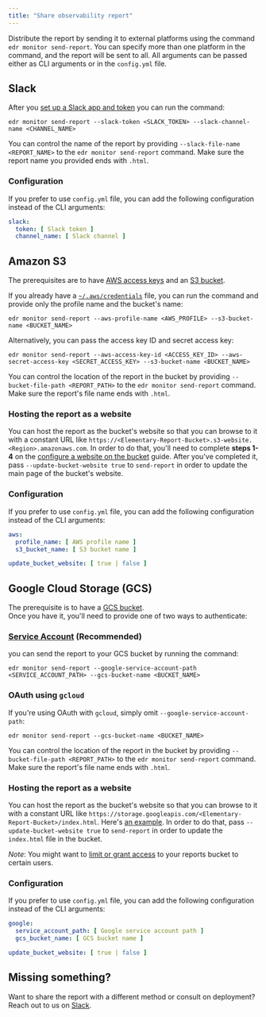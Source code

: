 ```yaml
---
title: "Share observability report"
---
```


Distribute the report by sending it to external platforms using the command `edr monitor send-report`.
You can specify more than one platform in the command, and the report will be sent to all.
All arguments can be passed either as CLI arguments or in the `config.yml` file.

## Slack

After you [set up a Slack app and token](../integrations/slack#slack-integration-setup) you can run the command:

```shell
edr monitor send-report --slack-token <SLACK_TOKEN> --slack-channel-name <CHANNEL_NAME>
```

You can control the name of the report by providing `--slack-file-name <REPORT_NAME>` to the `edr monitor send-report`
command. Make sure the report name you provided ends with `.html`.

### Configuration

If you prefer to use `config.yml` file, you can add the following configuration instead of the CLI arguments:

```yml
slack:
  token: [ Slack token ]
  channel_name: [ Slack channel ]
```

## Amazon S3

The prerequisites are to
have [AWS access keys](https://docs.aws.amazon.com/powershell/latest/userguide/pstools-appendix-sign-up.html) and
an [S3 bucket](https://docs.aws.amazon.com/AmazonS3/latest/userguide/create-bucket-overview.html).

If you already have
a [`~/.aws/credentials`](https://docs.aws.amazon.com/cli/latest/userguide/cli-configure-files.html#cli-configure-files-where)
file, you can run the command and provide only the profile name and the bucket's name:

```shell
edr monitor send-report --aws-profile-name <AWS_PROFILE> --s3-bucket-name <BUCKET_NAME>
```

Alternatively, you can pass the access key ID and secret access key:

```shell
edr monitor send-report --aws-access-key-id <ACCESS_KEY_ID> --aws-secret-access-key <SECRET_ACCESS_KEY> --s3-bucket-name <BUCKET_NAME>
```

You can control the location of the report in the bucket by providing `--bucket-file-path <REPORT_PATH>` to
the `edr monitor send-report` command. Make sure the report's file name ends with `.html`.

### Hosting the report as a website

You can host the report as the bucket's website so that you can browse to it with a constant URL
like `https://<Elementary-Report-Bucket>.s3-website.<Region>.amazonaws.com`.
In order to do that, you'll need to complete **steps 1-4** on
the [configure a website on the bucket](https://docs.aws.amazon.com/AmazonS3/latest/userguide/HostingWebsiteOnS3Setup.html)
guide.
After you've completed it, pass `--update-bucket-website true` to `send-report` in order to update the main page of
the bucket's website.

### Configuration

If you prefer to use `config.yml` file, you can add the following configuration instead of the CLI arguments:

```yml
aws:
  profile_name: [ AWS profile name ]
  s3_bucket_name: [ S3 bucket name ]

update_bucket_website: [ true | false ]
```

## Google Cloud Storage (GCS)

The prerequisite is to have a [GCS bucket](https://cloud.google.com/storage/docs/creating-buckets).  
Once you have it, you'll need to provide one of two ways to authenticate:

### [Service Account]((https://cloud.google.com/iam/docs/creating-managing-service-account-keys)) (Recommended)

you can send the report to your GCS bucket by running the command:

```shell
edr monitor send-report --google-service-account-path <SERVICE_ACCOUNT_PATH> --gcs-bucket-name <BUCKET_NAME>
```

### OAuth using `gcloud`

If you're using OAuth with `gcloud`, simply omit `--google-service-account-path`:

```shell
edr monitor send-report --gcs-bucket-name <BUCKET_NAME>
```

You can control the location of the report in the bucket by providing `--bucket-file-path <REPORT_PATH>` to
the `edr monitor send-report` command. Make sure the report's file name ends with `.html`.

### Hosting the report as a website

You can host the report as the bucket's website so that you can browse to it with a constant URL
like `https://storage.googleapis.com/<Elementary-Report-Bucket>/index.html`.
Here's [an example](https://storage.googleapis.com/elementary_static/elementary_demo.html).
In order to do that, pass `--update-bucket-website true` to `send-report` in order to update the `index.html` file in
the bucket.

_Note_: You might want to [limit or grant access](https://cloud.google.com/storage/docs/access-control) to your reports
bucket to certain users.

### Configuration

If you prefer to use `config.yml` file, you can add the following configuration instead of the CLI arguments:

```yml
google:
  service_account_path: [ Google service account path ]
  gcs_bucket_name: [ GCS bucket name ]

update_bucket_website: [ true | false ]
```

## Missing something?

Want to share the report with a different method or consult on deployment? Reach out to us
on [Slack](https://join.slack.com/t/elementary-community/shared_invite/zt-uehfrq2f-zXeVTtXrjYRbdE_V6xq4Rg).
